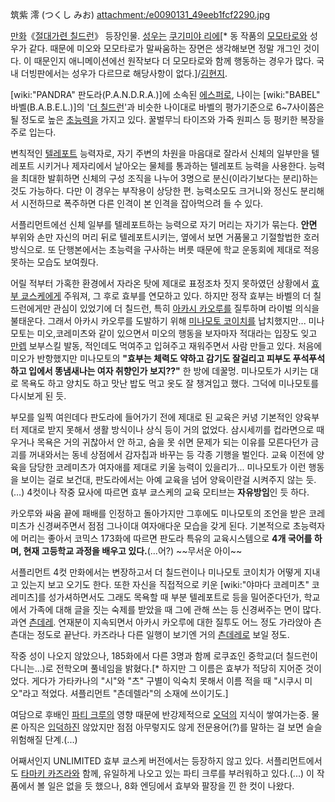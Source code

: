 筑紫 澪 (つくし みお)
attachment:/e0090131_49eeb1fcf2290.jpg

[[만화]]《[[절대가련 칠드런]]》 등장인물. [[성우]]는 [[쿠기미야 리에]][* 동 작품의 [[모모타로]]와 성우가 같다. 때문에 미오와 모모타로가 말싸움하는 장면은 생각해보면 정말 개그인 것이다. 이 때문인지 애니메이션에선 원작보다 더 모모타로와 함께 행동하는 경우가 많다. 국내 더빙판에서는 성우가 다르므로 해당사항이 없다.]/[[김현지]].

[wiki:"PANDRA" 판도라(P.A.N.D.R.A.)]에 소속된 [[에스퍼]]로, 나이는 [wiki:"BABEL" 바벨(B.A.B.E.L.)]의 '[[더 칠드런]]'과 비슷한 나이대로 바벨의 평가기준으로 6~7사이쯤은 될 정도로 높은 [[초능력]]을 가지고 있다. 꿀벌무늬 타이즈와 가죽 원피스 등 펑키한 복장을 주로 입는다. 

변칙적인 [[텔레포트]] 능력자로, 자기 주변의 차원을 마음대로 잘라서 신체의 일부만을 텔레포트 시키거나 제자리에서 날아오는 물체를 통과하는 텔레포트 능력을 사용한다. 능력을 최대한 발휘하면 신체의 구성 조직을 나누어 3명으로 분신(이라기보다는 분리)하는 것도 가능하다. 다만 이 경우는 부작용이 상당한 편. 능력소모도 크거니와 정신도 분리해서 시전하므로 폭주하면 다른 인격이 본 인격을 잡아먹으려 들 수 있다.

서플리먼트에선 신체 일부를 텔레포트하는 능력으로 자기 머리는 자기가 묶는다. '''안면''' 부위와 손만 자신의 머리 뒤로 텔레포트시키는, 옆에서 보면 거품물고 기절할법한 호러 방식으로. 또 단행본에서는 초능력을 구사하는 버릇 때문에 학교 운동회에 제대로 적응 못하는 모습도 보여줬다.

어릴 적부터 가혹한 환경에서 자라온 탓에 제대로 표정조차 짓지 못하였던 상황에서 [[효부 쿄스케]]에게 주워져, 그 후로 효부를 연모하고 있다. 하지만 정작 효부는 바벨의 더 칠드런에게만 관심이 있었기에 더 칠드런, 특히 [[아카시 카오루]]를 질투하며 라이벌 의식을 불태운다. 그래서 아카시 카오루를 도발하기 위해 [[미나모토 코이치]]를 납치했지만... 미나모토는 미오,코레미츠와 같이 있으면서 미오의 행동을 보자마자 적대라는 입장도 잊고 [[만렙]] 보부스킬 발동, 적인데도 먹여주고 입혀주고 재워주면서 사람 만들고 있다. 처음에 미오가 반항했지만 미나모토의 '''"효부는 체력도 약하고 감기도 잘걸리고 피부도 푸석푸석하고 입에서 똥냄새나는 여자 취향인가 보지??"''' 한 방에 데꿀멍. 미나모토가 시키는 대로 목욕도 하고 양치도 하고 맛난 밥도 먹고 옷도 잘 챙겨입고 했다. 그덕에 미나모토를 다시보게 된 듯.

부모를 일찍 여읜데다 판도라에 들어가기 전에 제대로 된 교육은 커녕 기본적인 양육부터 제대로 받지 못해서 생활 방식이나 상식 등이 거의 없었다. 삼시세끼를 컵라면으로 때우거나 목욕은 거의 귀찮아서 안 하고, 숨을 못 쉬면 문제가 되는 이유를 모른다던가 금괴를 꺼내와서는 동네 상점에서 감자칩과 바꾸는 등 각종 기행을 벌인다. 교육 이전에 양육을 담당한 코레미츠가 여자애를 제대로 키울 능력이 있을리가... 미나모토가 이런 행동을 보이는 걸로 보건대, 판도라에서는 아예 교육을 넘어 양육이란걸 시켜주지 않는 듯.(…) 4컷이나 작중 묘사에 따르면 효부 쿄스케의 교육 모티브는 '''자유방임'''인 듯 하다. 

카오루와 싸움 끝에 패배를 인정하고 돌아가지만 그후에도 미나모토의 조언을 받은 코레미츠가 신경써주면서 점점 그나이대 여자애다운 모습을 갖게 된다. 기본적으로 초능력자에 머리는 좋아서 코믹스 173화에 따르면 판도라 특유의 교육시스템으로 '''4개 국어를 하며, 현재 고등학교 과정을 배우고 있다.'''(…어?) ~~무서운 아이~~

서플리먼트 4컷 만화에서는 변장하고서 더 칠드런이나 미나모토 코이치가 어떻게 지내고 있는지 보고 오기도 한다. 또한 자신을 직접적으로 키운 [wiki:"야마다 코레미츠" 코레미츠]를 성가셔하면서도 그래도 목욕할 때 부분 텔레포트로 등을 밀어준다던가, 학교에서 가족에 대해 글을 짓는 숙제를 받았을 때 그에 관해 쓰는 등 신경써주는 면이 많다. 과연 [[츤데레]]. 연재분이 지속되면서 아카시 카오루에 대한 질투도 어느 정도 가라앉아 츤츤대는 정도로 끝난다. 카즈라나 다른 일행이 보기엔 거의 [[츤데레]]로 보일 정도.

작중 성이 나오지 않았으나, 185화에서 다른 3명과 함께 로쿠죠인 중학교(더 칠드런이 다니는...)로 전학오며 풀네임을 밝혔다.[* 하지만 그 이름은 효부가 적당히 지어준 것이었다. 게다가 가타카나의 "시"와 "츠" 구별이 익숙치 못해서 이름 적을 때 "시쿠시 미오"라고 적었다. 셔플리먼트 "츤데렐라"의 소재에 쓰이기도.]

여담으로 후배인 [[파티 크루]]의 영향 때문에 반강제적으로 [[오덕]]의 지식이 쌓여가는중. 물론 아직은 [[입덕]]하진 않았지만 점점 아무렇지도 않게 전문용어(?)를 말하는 걸 보면 슬슬 위험해질 단계.(...)

어째서인지 UNLIMITED 효부 쿄스케 버전에서는 등장하지 않고 있다. 서플리먼트에서도 [[타마키 카즈라]]와 함께, 유일하게 나오고 있는 파티 크루를 부러워하고 있다.(...) 이 작품에서 볼 일은 없을 듯 했으나, 8화 엔딩에서 효부와 팔장을 낀 한 컷이 나왔다.
